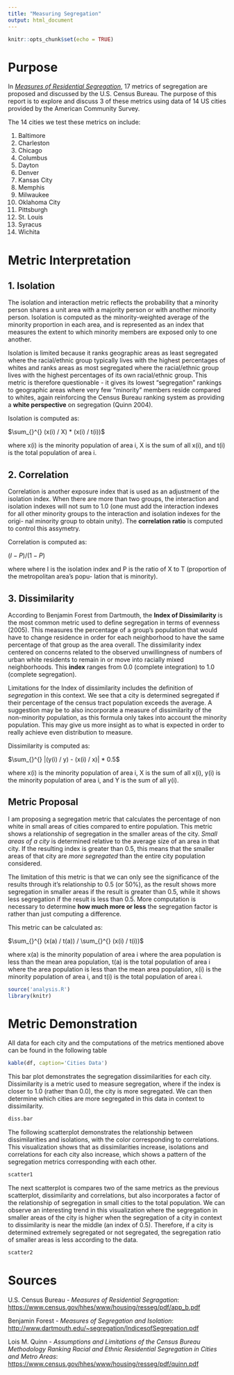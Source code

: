 ```yaml
---
title: "Measuring Segregation"
output: html_document
---
```


```r
knitr::opts_chunk$set(echo = TRUE)
```

# Purpose

In _[Measures of Residential Segregation](https://www.census.gov/hhes/www/housing/resseg/pdf/app_b.pdf)_, 17 metrics of segregation are proposed and discussed by the U.S. Census Bureau. The purpose of this report is to explore and discuss 3 of these metrics using data of 14 US cities provided by the American Community Survey. 

The 14 cities we test these metrics on include:

1. Baltimore
2. Charleston
3. Chicago
4. Columbus
5. Dayton
6. Denver
7. Kansas City
8. Memphis
9. Milwaukee
10. Oklahoma City
11. Pittsburgh
12. St. Louis
13. Syracus
14. Wichita

# Metric Interpretation

## 1. Isolation
The isolation and interaction metric reflects the probability that a minority person shares a unit area with a majority person or with another minority person. Isolation is computed as the minority-weighted average of the minority proportion in each area, and is represented as an index that measures the extent to which minority members are exposed only to one another.

Isolation is limited because it ranks geographic areas as least segregated where the racial/ethnic group typically lives with the highest percentages of whites and ranks areas as most segregated where the racial/ethnic group lives with the highest percentages of its own racial/ethnic group. This metric is therefore questionable - it gives its lowest “segregation” rankings to geographic areas where very few “minority” members reside compared to whites, again reinforcing the Census Bureau ranking system as providing a **white perspective** on segregation (Quinn 2004).

Isolation is computed as:

$\sum_{}^{} (x(i) / X) * (x(i) / t(i))$

where x(i) is the minority population of area i, X is the sum of all x(i), and t(i) is the total population of area i.

## 2. Correlation
Correlation is another exposure index that is used as an adjustment of the isolation index. When there are more than two groups, the interaction and isolation indexes will not sum to 1.0 (one must add the interaction indexes for all other minority groups to the interaction and isolation indexes for the origi- nal minority group to obtain unity). The **correlation ratio** is computed to control this assymetry. 

Correlation is computed as:

$(I - P) / (1 - P)$

where where I is the isolation index and P is the ratio of X to T (proportion of the metropolitan area’s popu- lation that is minority).

## 3. Dissimilarity
According to Benjamin Forest from Dartmouth, the **Index of Dissimilarity** is the most common metric used to define segregation in terms of evenness (2005). This measures the percentage of a group's population that would have to change residence in order for each neighborhood to have the same percentage of that group as the area overall. The dissimilarity index centered on concerns related to the observed unwillingness of numbers of urban white residents to remain in or move into racially mixed neighborhoods. This **index** ranges from 0.0 (complete integration) to 1.0 (complete segregation). 

Limitations for the Index of dissimilarity includes the definition of _segregation_ in this context. We see that a city is determined segregated if their percentage of the census tract population exceeds the average. A suggestion may be to also incorporate a measure of dissimilarity of the non-minority population, as this formula only takes into account the minority population. This may give us more insight as to what is expected in order to really achieve even distribution to measure.

Dissimilarity is computed as:

$\sum_{}^{} |(y(i) / y) - (x(i) / x)| * 0.5$

where x(i) is the minority population of area i, X is the sum of all x(i), y(i) is the minority population of area i, and Y is the sum of all y(i).


## Metric Proposal
I am proposing a segregation metric that calculates the percentage of non white in small areas of cities compared to entire population. This metric shows a relationship of segregation in the smaller areas of the city. _Small areas of a city_ is determined relative to the average size of an area in that city. If the resulting index is greater than 0.5, this means that the smaller areas of that city are *more segregated* than the entire city population considered.

The limitation of this metric is that we can only see the significance of the results through it's relationship to 0.5 (or 50%), as the result shows more segregation in smaller areas if the result is greater than 0.5, while it shows less segregation if the result is less than 0.5. More computation is necessary to determine **how much more or less** the segregation factor is rather than just computing a difference.

This metric can be calculated as:

$\sum_{}^{} (x(a) / t(a)) / \sum_{}^{} (x(i) / t(i))$

where x(a) is the minority population of area i where the area population is less than the mean area population, t(a) is the total population of area i where the area population is less than the mean area population, x(i) is the minority population of area i, and t(i) is the total population of area i.

```r
source('analysis.R')
library(knitr)

```

# Metric Demonstration

All data for each city and the computations of the metrics mentioned above can be found in the following table

```r
kable(df, caption='Cities Data')
```


This bar plot demonstrates the segregation dissimilarities for each city. Dissimilarity is a metric used to measure segregation, where if the index is closer to 1.0 (rather than 0.0), the city is more segregated. We can then determine which cities are more segregated in this data in context to dissimilarity.

```r
diss.bar
```


The following scatterplot demonstrates the relationship between dissimilarities and isolations, with the color corresponding to correlations. This visualization shows that as dissimilarities increase, isolations and correlations for each city also increase, which shows a pattern of the segregation metrics corresponding with each other.

```r
scatter1
```


The next scatterplot is compares two of the same metrics as the previous scatterplot, dissimilarity and correlations, but also incorporates a factor of the relationship of segregation in small cities to the total population. We can observe an interesting trend in this visualization where the segregation in smaller areas of the city is higher when the segregation of a city in context to dissimilarity is near the middle (an index of 0.5). Therefore, if a city is determined extremely segregated or not segregated, the segregation ratio of smaller areas is less according to the data.

```r
scatter2
```


# Sources

U.S. Census Bureau - *Measures of Residential Segragation*: <https://www.census.gov/hhes/www/housing/resseg/pdf/app_b.pdf>

Benjamin Forest - *Measures of Segregation and Isolation*: <http://www.dartmouth.edu/~segregation/IndicesofSegregation.pdf>

Lois M. Quinn - *Assumptions and Limitations of the Census Bureau Methodology Ranking Racial and Ethnic Residential Segregation in Cities and Metro Areas*: <https://www.census.gov/hhes/www/housing/resseg/pdf/quinn.pdf>

